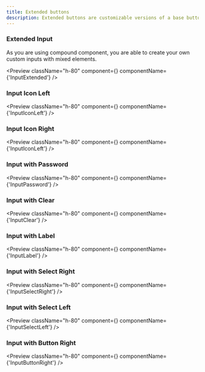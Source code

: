 ```yaml
---
title: Extended buttons
description: Extended buttons are customizable versions of a base button that enhance interaction with added styles and features.
---
```


### Extended Input

As you are using compound component, you are able to create your own custom inputs with mixed elements.

<Preview
  className="h-80"
  component={<InputExtended />}
  componentName={'InputExtended'}
/>

### Input Icon Left

<Preview
  className="h-80"
  component={<InputIconLeft />}
  componentName={'InputIconLeft'}
/>

### Input Icon Right

<Preview
  className="h-80"
  component={<InputIconRight />}
  componentName={'InputIconLeft'}
/>

### Input with Password

<Preview
  className="h-80"
  component={<InputPassword />}
  componentName={'InputPassword'}
/>

### Input with Clear

<Preview
  className="h-80"
  component={<InputClear />}
  componentName={'InputClear'}
/>

### Input with Label

<Preview
  className="h-80"
  component={<InputLabel />}
  componentName={'InputLabel'}
/>

### Input with Select Right

<Preview
  className="h-80"
  component={<InputSelectRight />}
  componentName={'InputSelectRight'}
/>

### Input with Select Left

<Preview
  className="h-80"
  component={<InputSelectLeft />}
  componentName={'InputSelectLeft'}
/>

### Input with Button Right

<Preview
  className="h-80"
  component={<InputButtonRight />}
  componentName={'InputButtonRight'}
/>
